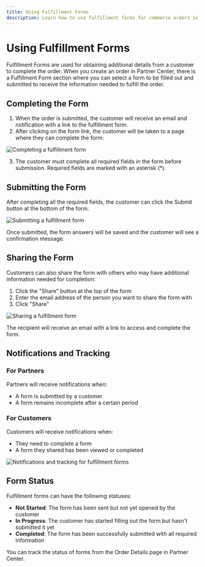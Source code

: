 ```yaml
---
title: Using Fulfillment Forms
description: Learn how to use fulfillment forms for commerce orders in Vendasta
---
```


# Using Fulfillment Forms

Fulfillment Forms are used for obtaining additional details from a customer to complete the order. When you create an order in Partner Center, there is a Fulfillment Form section where you can select a form to be filled out and submitted to receive the information needed to fulfill the order.

## Completing the Form

1. When the order is submitted, the customer will receive an email and notification with a link to the fulfillment form.
2. After clicking on the form link, the customer will be taken to a page where they can complete the form:

![Completing a fulfillment form](/img/commerce/fulfillment-forms/completing-form.jpg)

3. The customer must complete all required fields in the form before submission. Required fields are marked with an asterisk (*).

## Submitting the Form

After completing all the required fields, the customer can click the Submit button at the bottom of the form.

![Submitting a fulfillment form](/img/commerce/fulfillment-forms/submit-form.jpg)

Once submitted, the form answers will be saved and the customer will see a confirmation message.

## Sharing the Form

Customers can also share the form with others who may have additional information needed for completion:

1. Click the "Share" button at the top of the form
2. Enter the email address of the person you want to share the form with
3. Click "Share"

![Sharing a fulfillment form](/img/commerce/fulfillment-forms/sharing-form.jpg)

The recipient will receive an email with a link to access and complete the form.

## Notifications and Tracking

### For Partners

Partners will receive notifications when:
- A form is submitted by a customer
- A form remains incomplete after a certain period

### For Customers

Customers will receive notifications when:
- They need to complete a form
- A form they shared has been viewed or completed

![Notifications and tracking for fulfillment forms](/img/commerce/fulfillment-forms/notifications-tracking.jpg)

## Form Status

Fulfillment forms can have the following statuses:

- **Not Started**: The form has been sent but not yet opened by the customer
- **In Progress**: The customer has started filling out the form but hasn't submitted it yet
- **Completed**: The form has been successfully submitted with all required information

You can track the status of forms from the Order Details page in Partner Center.